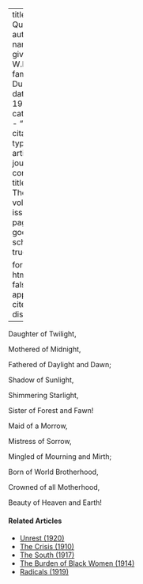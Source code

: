 
---
title: 'The Quadroon'
author:
  - name:
      given: W.E.B.
      family: Du Bois
date: May 1911
categories: 
  - ""
citation: 
  type: article-journal
  container-title: The Crisis
  volume: 3
  issue: 1
  page: 1
google-scholar: true

format:
  html:
    toc: false
    appendix-cite-as: display
---



<div class="poem">
<p class = "verse">Daughter of Twilight,</p>
<p class = "verse">Mothered of Midnight,</p>
<p class = "verse">Fathered of Daylight and Dawn;</p>
<p class = "verse indent">Shadow of Sunlight,</p>
<p class = "verse indent">Shimmering Starlight,</p>
<p class = "verse indent">Sister of Forest and Fawn!</p>
</div>
<div class="poem">
<p class = "verse">Maid of a Morrow,</p>
<p class = "verse">Mistress of Sorrow,</p>
<p class = "verse">Mingled of Mourning and Mirth;</p>
<p class = "verse indent">Born of World Brotherhood,</p>
<p class = "verse indent">Crowned of all Motherhood,</p>
<p class = "verse indent">Beauty of Heaven and Earth!</p>
</div>

<!-- Similar articles start here -->
<div  class="clear-wrap"></div>

#### Related Articles

* [Unrest (1920)](/Volumes/19/05/unrest.html)
* [The Crisis (1910)](/Volumes/01/01/TheCrisis.html)
* [The South (1917)](/Volumes/13/06/south.html)
* [The Burden of Black Women (1914)](/Volumes/09/01/burden_of_black_women.html)
* [Radicals (1919)](/Volumes/19/02/radicals.html)

<!-- Similar articles end here -->